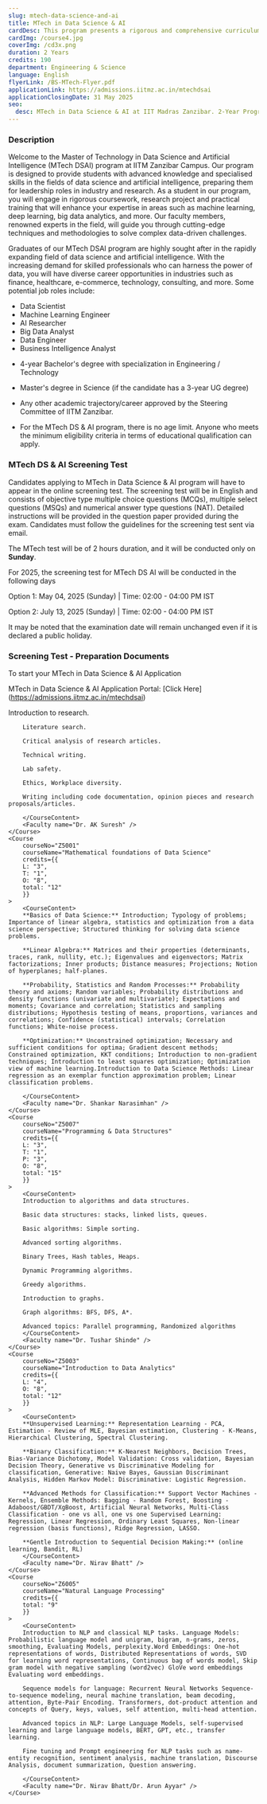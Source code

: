 ```yaml
---
slug: mtech-data-science-and-ai
title: MTech in Data Science & AI
cardDesc: This program presents a rigorous and comprehensive curriculum designed to cultivate expertise in DS & AI. Along with core courses like Mathematical Foundations of Data Science, Programming and Data Structures and a selection of supplementary electives. There is a heavy emphasis on hands-on lab work and industry driven projects, students acquire research aptitude along with the necessary skills to succeed in the job market.
cardImg: /course4.jpg
coverImg: /cd3x.png
duration: 2 Years
credits: 190
department: Engineering & Science
language: English
flyerLink: /BS-MTech-Flyer.pdf
applicationLink: https://admissions.iitmz.ac.in/mtechdsai
applicationClosingDate: 31 May 2025
seo:
  desc: MTech in Data Science & AI at IIT Madras Zanzibar. 2-Year Program. Specialized Skills in AI, Machine Learning, Big Data, And More. Apply Now.
---
```

<section>
<h3>Description</h3>
<p>Welcome to the Master of Technology in Data Science and Artificial Intelligence (MTech DSAI) program at IITM Zanzibar Campus. Our program is designed to provide students with advanced knowledge and specialised skills in the fields of data science and artificial intelligence, preparing them for leadership roles in industry and research. As a student in our program, you will engage in rigorous coursework, research project and practical training that will enhance your expertise in areas such as machine learning, deep learning, big data analytics, and more. Our faculty members, renowned experts in the field, will guide you through cutting-edge techniques and methodologies to solve complex data-driven challenges.</p>
</section>

<JobProspects>
    <p>
    Graduates of our MTech DSAI program are highly sought after in the rapidly expanding field of data science and artificial intelligence. With the increasing demand for skilled professionals who can harness the power of data, you will have diverse career opportunities in industries such as finance, healthcare, e-commerce, technology, consulting, and more. Some potential job roles include:
    </p>
    <ul>
        <li><FaCheck />Data Scientist</li>
        <li><FaCheck />Machine Learning Engineer</li>
        <li><FaCheck />AI Researcher</li>
        <li><FaCheck />Big Data Analyst</li>
        <li><FaCheck />Data Engineer</li>
        <li><FaCheck />Business Intelligence Analyst</li>
    </ul>
</JobProspects>

<CourseEligibility>
<ul>
    <li>
        <BsFillCheckCircleFill />
        <p>
            4-year Bachelor's degree with specialization in Engineering / Technology
        </p>
    </li>
    <li>
        <BsFillCheckCircleFill  />
        <p>Master's degree in Science (if the candidate has a 3-year UG degree)</p>
    </li>
    <li>
        <BsFillCheckCircleFill  />
        <p>Any other academic trajectory/career approved by the Steering Committee of IITM Zanzibar.</p>
    </li>
    <li>
        <BsFillCheckCircleFill  />
        <p>For the MTech DS & AI program, there is no age limit. Anyone who meets the minimum eligibility criteria in terms of educational qualification can apply.</p>
    </li>
</ul>

</CourseEligibility>

<AdmissionTimeline />

<CourseFeeCards>
      <FeeCard 
          title="Fee per semester" 
          amount="USD 3000" 
      />
      <FeeCard 
         title="Fee per annum" 
         amount="USD 6000" 
      />
</CourseFeeCards>

<section>
<h3> MTech DS &amp; AI Screening Test </h3>
Candidates applying to MTech in Data Science &amp; AI program will have to appear in the online
screening test. The screening test will be in English and consists of objective type multiple choice
questions (MCQs), multiple select questions (MSQs) and numerical answer type questions (NAT).
Detailed instructions will be provided in the question paper provided during the exam. Candidates
must follow the guidelines for the screening test sent via email.

The MTech test will be of 2 hours duration, and it will be conducted only on **Sunday**.

For 2025, the screening test for MTech DS AI will be conducted in the following days

Option 1: May 04, 2025 (Sunday) | Time: 02:00 - 04:00 PM IST

Option 2: July 13, 2025 (Sunday) | Time: 02:00 - 04:00 PM IST

It may be noted that the examination date will remain unchanged even if it is declared a public
holiday.
</section>

<h3>Screening Test - Preparation Documents</h3>

<CourseResources>
  <Resource
    title="2025 IITMZ Screening Test Information Brochure"
    link=""
  />
  <Resource
    title="2023 MTech Screening Test Question Paper"
    link="/MTech2023ScreeningTestQuestionPaper.pdf"
  />
    <Resource
    title="2024 MTech Screening Test Question Paper"
    link=""
  />
    <Resource
    title="MTech Sample Questions"
    link="/IITMZST_MTech_Sample_Questions.pdf"
  />
    <Resource
    title="Download MTech in DSAI Flyer"
    link="/BS-MTech-Flyer.pdf"
  />
</CourseResources>

<section>
To start your MTech in Data Science &amp; AI Application

MTech in Data Science &amp; AI Application Portal: [Click Here] (https://admissions.iitmz.ac.in/mtechdsai)

</section>

<Curriculum>
<Semester title="Semester I" credits="54">
    <Course
        courseNo="Z5009"
        courseName="Research Skills & Seminar"
        credits={{
        P: "3",
        O: "3",
        total: "6"
        }}
    >
        <CourseContent>
        Introduction to research.

        Literature search.

        Critical analysis of research articles.

        Technical writing.

        Lab safety.

        Ethics, Workplace diversity.

        Writing including code documentation, opinion pieces and research proposals/articles.

        </CourseContent>
        <Faculty name="Dr. AK Suresh" />
    </Course>
    <Course
        courseNo="Z5001"
        courseName="Mathematical foundations of Data Science"
        credits={{
        L: "3",
        T: "1",
        O: "8",
        total: "12"
        }}
    >
        <CourseContent>
        **Basics of Data Science:** Introduction; Typology of problems; Importance of linear algebra, statistics and optimization from a data science perspective; Structured thinking for solving data science problems.

        **Linear Algebra:** Matrices and their properties (determinants, traces, rank, nullity, etc.); Eigenvalues and eigenvectors; Matrix factorizations; Inner products; Distance measures; Projections; Notion of hyperplanes; half-planes.

        **Probability, Statistics and Random Processes:** Probability theory and axioms; Random variables; Probability distributions and density functions (univariate and multivariate); Expectations and moments; Covariance and correlation; Statistics and sampling distributions; Hypothesis testing of means, proportions, variances and correlations; Confidence (statistical) intervals; Correlation functions; White-noise process.

        **Optimization:** Unconstrained optimization; Necessary and sufficient conditions for optima; Gradient descent methods; Constrained optimization, KKT conditions; Introduction to non-gradient techniques; Introduction to least squares optimization; Optimization view of machine learning.Introduction to Data Science Methods: Linear regression as an exemplar function approximation problem; Linear classification problems.

        </CourseContent>
        <Faculty name="Dr. Shankar Narasimhan" />
    </Course>
    <Course
        courseNo="Z5007"
        courseName="Programming & Data Structures"
        credits={{
        L: "3",
        T: "1",
        P: "3",
        O: "8",
        total: "15"
        }}
    >
        <CourseContent>
        Introduction to algorithms and data structures.

        Basic data structures: stacks, linked lists, queues.

        Basic algorithms: Simple sorting.

        Advanced sorting algorithms.

        Binary Trees, Hash tables, Heaps.

        Dynamic Programming algorithms.

        Greedy algorithms.

        Introduction to graphs.

        Graph algorithms: BFS, DFS, A*.

        Advanced topics: Parallel programming, Randomized algorithms
        </CourseContent>
        <Faculty name="Dr. Tushar Shinde" />
    </Course>
    <Course
        courseNo="Z5003"
        courseName="Introduction to Data Analytics"
        credits={{
        L: "4",
        O: "8",
        total: "12"
        }}
    >
        <CourseContent>
        **Unsupervised Learning:** Representation Learning - PCA, Estimation - Review of MLE, Bayesian estimation, Clustering - K-Means, Hierarchical Clustering, Spectral Clustering.

        **Binary Classification:** K-Nearest Neighbors, Decision Trees, Bias-Variance Dichotomy, Model Validation: Cross validation, Bayesian Decision Theory, Generative vs Discriminative Modeling for classification, Generative: Naive Bayes, Gaussian Discriminant Analysis, Hidden Markov Model: Discriminative: Logistic Regression.

        **Advanced Methods for Classification:** Support Vector Machines - Kernels, Ensemble Methods: Bagging - Random Forest, Boosting - Adaboost/GBDT/XgBoost, Artificial Neural Networks, Multi-Class Classification - one vs all, one vs one Supervised Learning: Regression, Linear Regression, Ordinary Least Squares, Non-linear regression (basis functions), Ridge Regression, LASSO.

        **Gentle Introduction to Sequential Decision Making:** (online learning, Bandit, RL)
        </CourseContent>
        <Faculty name="Dr. Nirav Bhatt" />
    </Course>
    <Course
        courseNo="Z6005"
        courseName="Natural Language Processing"
        credits={{
        total: "9"
        }}
    >
        <CourseContent>
        Introduction to NLP and classical NLP tasks. Language Models: Probabilistic language model and unigram, bigram, n-grams, zeros, smoothing, Evaluating Models, perplexity.Word Embeddings: One-hot representations of words, Distributed Representations of words, SVD for learning word representations, Continuous bag of words model, Skip gram model with negative sampling (word2vec) GloVe word embeddings Evaluating word embeddings.

        Sequence models for language: Recurrent Neural Networks Sequence-to-sequence modeling, neural machine translation, beam decoding, attention, Byte-Pair Encoding. Transformers, dot-product attention and concepts of Query, keys, values, self attention, multi-head attention.

        Advanced topics in NLP: Large Language Models, self-supervised learning and large language models, BERT, GPT, etc., transfer learning. 

        Fine tuning and Prompt engineering for NLP tasks such as name-entity recognition, sentiment analysis, machine translation, Discourse Analysis, document summarization, Question answering.
       
        </CourseContent>
        <Faculty name="Dr. Nirav Bhatt/Dr. Arun Ayyar" />
    </Course>
  </Semester>

  <Semester title="Semester II" credits="52">
    <Course
        courseName="Elective"
        credits={{
        total: "9"
        }}
    />
    <Course
        courseName="HS Elective"
        credits={{
        L: "3",
        O: "6",
        total: "9"
        }}
    />
    <Course
        courseName="Programming & Data Structures"
        credits={{
        L: "3",
        T: "1",
        P: "3",
        O: "8",
        total: "15"
        }}
    />
    <Course
        courseName="Big Data Laboratory"
        credits={{
        P: "3",
        O: "3",
        total: "6"
        }}
    />
    <Course
        courseName="Data Analytics Laboratory"
        credits={{
        P: "3",
        O: "3",
        total: "6"
        }}
    />
    <Course
        courseName="Elective 2"
        credits={{
        total: "9"
        }}
    />
    <Course
        courseName="Elective 3"
        credits={{
        total: "9"
        }}
    />
    <Course
        courseName="Elective 4"
        credits={{
        total: "10"
        }}
    />
  </Semester>

  <Semester title="Semester III" credits="50">
    <Course
        courseName="Project I (Summer)"
        credits={{
        O: "20",
        total: "20"
        }}
    />
    <Course
        courseName="Project II"
        credits={{
        O: "30",
        total: "30"
        }}
    />
  </Semester>

  <Semester title="Semester IV" credits="40">
    <Course
        courseName="Project III"
        credits={{
        O: "40",
        total: "40"
        }}
    />
  </Semester>
</Curriculum>
